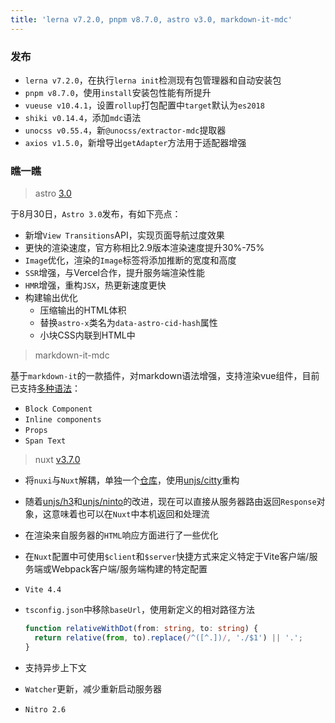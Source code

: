 ```yaml
---
title: 'lerna v7.2.0, pnpm v8.7.0, astro v3.0, markdown-it-mdc'
---
```


### 发布

- `lerna v7.2.0`，在执行`lerna init`检测现有包管理器和自动安装包
- `pnpm v8.7.0`，使用`install`安装包性能有所提升
- `vueuse v10.4.1`，设置`rollup`打包配置中`target`默认为`es2018`
- `shiki v0.14.4`，添加`mdc`语法
- `unocss v0.55.4`，新`@unocss/extractor-mdc`提取器
- `axios v1.5.0`，新增导出`getAdapter`方法用于适配器增强

### 瞧一瞧

> astro [3.0](https://astro.build/blog/astro-3/)

于8月30日，`Astro 3.0`发布，有如下亮点：

- 新增`View Transitions`API，实现页面导航过度效果
- 更快的渲染速度，官方称相比2.9版本渲染速度提升30%-75%
- `Image`优化，渲染的`Image`标签将添加推断的宽度和高度
- `SSR`增强，与Vercel合作，提升服务端渲染性能
- `HMR`增强，重构`JSX`，热更新速度更快
- 构建输出优化
  - 压缩输出的HTML体积
  - 替换`astro-x`类名为`data-astro-cid-hash`属性
  - 小块CSS内联到HTML中

> markdown-it-mdc

基于`markdown-it`的一款插件，对markdown语法增强，支持渲染vue组件，目前已支持[多种语法](https://content.nuxtjs.org/guide/writing/mdc)：

- `Block Component`
- `Inline components`
- `Props`
- `Span Text`

> nuxt [v3.7.0](https://github.com/nuxt/nuxt/releases/tag/v3.7.0)

- 将`nuxi`与`Nuxt`解耦，单独一个[仓库](https://github.com/nuxt/cli)，使用[unjs/citty](https://github.com/unjs/citty)重构

- 随着[unjs/h3](https://github.com/unjs/h3)和[unjs/ninto](https://github.com/unjs/nitro)的改进，现在可以直接从服务器路由返回`Response`对象，这意味着也可以在`Nuxt`中本机返回和处理流

- 在渲染来自服务器的`HTML`响应方面进行了一些优化

- 在`Nuxt`配置中可使用`$client`和`$server`快捷方式来定义特定于Vite客户端/服务端或Webpack客户端/服务端构建的特定配置

- `Vite 4.4`

- `tsconfig.json`中移除`baseUrl`，使用新定义的相对路径方法

  ```ts
  function relativeWithDot(from: string, to: string) {
    return relative(from, to).replace(/^([^.])/, './$1') || '.';
  }
  ```

- 支持异步上下文

- `Watcher`更新，减少重新启动服务器

- `Nitro 2.6`
